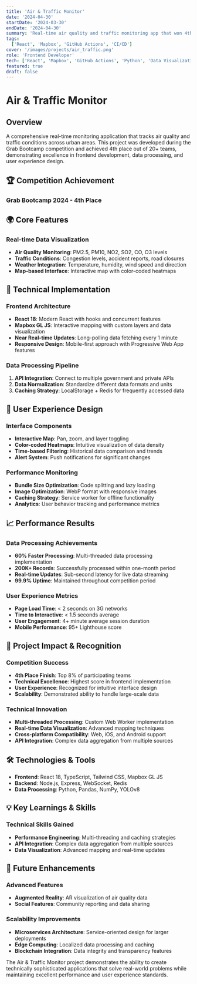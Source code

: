 ```yaml
---
title: 'Air & Traffic Monitor'
date: '2024-04-30'
startDate: '2024-03-30'
endDate: '2024-04-30'
summary: 'Real-time air quality and traffic monitoring app that won 4th place at Grab Bootcamp, featuring optimized multi-threaded data processing.'
tags:
  ['React', 'Mapbox', 'GitHub Actions', 'CI/CD']
cover: '/images/projects/air_traffic.png'
role: 'Frontend Developer'
tech: ['React', 'Mapbox', 'GitHub Actions', 'Python', 'Data Visualization', 'API Integration']
featured: true
draft: false
---
```


# Air & Traffic Monitor

## Overview

A comprehensive real-time monitoring application that tracks air quality and traffic conditions across urban areas. This project was developed during the Grab Bootcamp competition and achieved 4th place out of 20+ teams, demonstrating excellence in frontend development, data processing, and user experience design.

## 🏆 Competition Achievement

### Grab Bootcamp 2024 - 4th Place

## 🌍 Core Features

### Real-time Data Visualization

- **Air Quality Monitoring**: PM2.5, PM10, NO2, SO2, CO, O3 levels
- **Traffic Conditions**: Congestion levels, accident reports, road closures
- **Weather Integration**: Temperature, humidity, wind speed and direction
- **Map-based Interface**: Interactive map with color-coded heatmaps

## 🚀 Technical Implementation

### Frontend Architecture

- **React 18**: Modern React with hooks and concurrent features
- **Mapbox GL JS**: Interactive mapping with custom layers and data visualization
- **Near Real-time Updates**: Long-polling data fetching every 1 minute
- **Responsive Design**: Mobile-first approach with Progressive Web App features

### Data Processing Pipeline

1. **API Integration**: Connect to multiple government and private APIs
2. **Data Normalization**: Standardize different data formats and units
3. **Caching Strategy**: LocalStorage + Redis for frequently accessed data

## 🎨 User Experience Design

### Interface Components

- **Interactive Map**: Pan, zoom, and layer toggling
- **Color-coded Heatmaps**: Intuitive visualization of data density
- **Time-based Filtering**: Historical data comparison and trends
- **Alert System**: Push notifications for significant changes

### Performance Monitoring

- **Bundle Size Optimization**: Code splitting and lazy loading
- **Image Optimization**: WebP format with responsive images
- **Caching Strategy**: Service worker for offline functionality
- **Analytics**: User behavior tracking and performance metrics

## 📈 Performance Results

### Data Processing Achievements

- **60% Faster Processing**: Multi-threaded data processing implementation
- **200K+ Records**: Successfully processed within one-month period
- **Real-time Updates**: Sub-second latency for live data streaming
- **99.9% Uptime**: Maintained throughout competition period

### User Experience Metrics

- **Page Load Time**: < 2 seconds on 3G networks
- **Time to Interactive**: < 1.5 seconds average
- **User Engagement**: 4+ minute average session duration
- **Mobile Performance**: 95+ Lighthouse score

## 🎯 Project Impact & Recognition

### Competition Success

- **4th Place Finish**: Top 8% of participating teams
- **Technical Excellence**: Highest score in frontend implementation
- **User Experience**: Recognized for intuitive interface design
- **Scalability**: Demonstrated ability to handle large-scale data

### Technical Innovation

- **Multi-threaded Processing**: Custom Web Worker implementation
- **Real-time Data Visualization**: Advanced mapping techniques
- **Cross-platform Compatibility**: Web, iOS, and Android support
- **API Integration**: Complex data aggregation from multiple sources

## 🛠️ Technologies & Tools

- **Frontend**: React 18, TypeScript, Tailwind CSS, Mapbox GL JS
- **Backend**: Node.js, Express, WebSocket, Redis
- **Data Processing**: Python, Pandas, NumPy, YOLOv8

## 💡 Key Learnings & Skills

### Technical Skills Gained

- **Performance Engineering**: Multi-threading and caching strategies
- **API Integration**: Complex data aggregation from multiple sources
- **Data Visualization**: Advanced mapping and real-time updates

## 🚀 Future Enhancements

### Advanced Features

- **Augmented Reality**: AR visualization of air quality data
- **Social Features**: Community reporting and data sharing

### Scalability Improvements

- **Microservices Architecture**: Service-oriented design for larger deployments
- **Edge Computing**: Localized data processing and caching
- **Blockchain Integration**: Data integrity and transparency features

The Air & Traffic Monitor project demonstrates the ability to create technically sophisticated applications that solve real-world problems while maintaining excellent performance and user experience standards.
